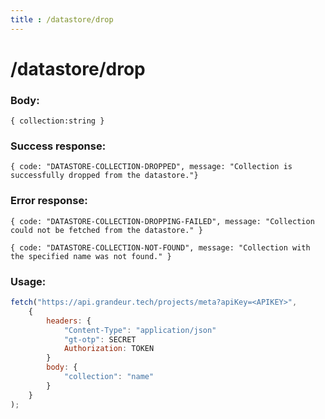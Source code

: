 ```yaml
---
title : /datastore/drop
---
```


# /datastore/drop

### Body:

`{ collection:string }`

### Success response:

`{ code: "DATASTORE-COLLECTION-DROPPED", message: "Collection is successfully dropped from the datastore."}`

### Error response:

`{ code: "DATASTORE-COLLECTION-DROPPING-FAILED", message: "Collection could not be fetched from the datastore." }`

`{ code: "DATASTORE-COLLECTION-NOT-FOUND", message: "Collection with the specified name was not found." }`


### Usage:

```jsx
fetch("https://api.grandeur.tech/projects/meta?apiKey=<APIKEY>",
	{
		headers: {
			"Content-Type": "application/json"
			"gt-otp": SECRET
			Authorization: TOKEN
		}
		body: {
            "collection": "name"
        }
	}
);
```